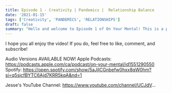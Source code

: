 ```yaml
---
title: Episode 1 - Creativity | Pandemics |  Relationship Balance
date: '2021-01-15'
tags: ['Creativity', 'PANDEMICS', 'RELATIONSHIPS']
draft: false
summary: "Hello and welcome to Episode 1 of On Your Mental! This is a podcast sharing candid, open, and vulnerable conversations between men about what's on our minds. This first episode gets into how myself and my guest, Jesse, view and act on creativity, how the pandemic has affected that, and how relationships fit into things too."
---
```


<YoutubeEmbed embedId="atpft3nbRYw" />

<AudioSocials
  applePodcastLink="https://podcasts.apple.com/ca/podcast/on-your-mental/id1551290550"
  spotifyLink="https://open.spotify.com/show/"
  overcastLink="https://overcast.fm/itunes15/on-your-mental"
  castroLink="https://castro.fm/itunes15/on-your-mental"
/>
I hope you all enjoy the video! If you do, feel free to like, comment, and subscribe!

Audio Versions AVAILABLE NOW!
Apple Podcasts: https://podcasts.apple.com/ca/podcast/on-your-mental/id1551290550
Spotify: https://open.spotify.com/show/5aJjICGnbefw0hxx8qW0hm?si=q5sjcfBYTC6Ajd7KRR5kqA&nd=1

Jesse's YouTube Channel: https://www.youtube.com/channel/UCJdV...
